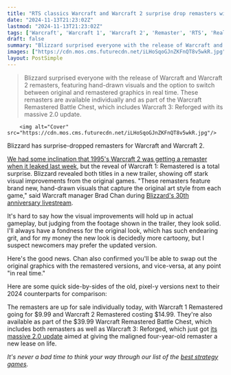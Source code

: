 ```yaml
---
title: "RTS classics Warcraft and Warcraft 2 surprise drop remasters with 'brand new, hand-drawn visuals' that you can swap in and out in real time"
date: "2024-11-13T21:23:02Z"
lastmod: "2024-11-13T21:23:02Z"
tags: ['Warcraft', 'Warcraft 1', 'Warcraft 2', 'Remaster', 'RTS', 'Real-Time Strategy', 'Blizzard', 'PC']
draft: false
summary: "Blizzard surprised everyone with the release of Warcraft and Warcraft 2 remasters, featuring hand-drawn visuals and the option to switch between original and remastered graphics in real time. These remasters are available individually and as part of the Warcraft Remastered Battle Chest, which includes Warcraft 3: Reforged with its massive 2.0 update."
images: ["https://cdn.mos.cms.futurecdn.net/iLHoSqoGJnZKFnQT8v5wkR.jpg"]
layout: PostSimple
---
```

> Blizzard surprised everyone with the release of Warcraft and Warcraft 2 remasters, featuring hand-drawn visuals and the option to switch between original and remastered graphics in real time. These remasters are available individually and as part of the Warcraft Remastered Battle Chest, which includes Warcraft 3: Reforged with its massive 2.0 update.


        <img alt="Cover" src="https://cdn.mos.cms.futurecdn.net/iLHoSqoGJnZKFnQT8v5wkR.jpg"/>
        
Blizzard has surprise-dropped remasters for Warcraft and Warcraft 2.

[We had some inclination that 1995's Warcraft 2 was getting a remaster when it leaked last week](https://www.gamesradar.com/games/real-time-strategy/warcraft-2-remastered-has-apparently-leaked-and-i-sure-hope-its-more-diablo-2-resurrected-than-warcraft-3-reforged/), but the reveal of Warcraft 1: Remastered is a total surprise. Blizzard revealed both titles in a new trailer, showing off stark visual improvements from the original games. "These remasters feature brand new, hand-drawn visuals that capture the original art style from each game," said Warcraft manager Brad Chan during [Blizzard's 30th anniversary livestream](https://www.youtube.com/watch?v=ivVybg9M7LM).

It's hard to say how the visual improvements will hold up in actual gameplay, but judging from the footage shown in the trailer, they look solid. I'll always have a fondness for the original look, which has such endearing grit, and for my money the new look is decidedly more cartoony, but I suspect newcomers may prefer the updated version.

Here's the good news. Chan also confirmed you'll be able to swap out the original graphics with the remastered versions, and vice-versa, at any point "in real time."

Here are some quick side-by-sides of the old, pixel-y versions next to their 2024 counterparts for comparison:

The remasters are up for sale individually today, with Warcraft 1 Remastered going for $9.99 and Warcraft 2 Remastered costing $14.99. They're also available as part of the $39.99 Warcraft Remastered Battle Chest, which includes both remasters as well as Warcraft 3: Reforged, which just got [its massive 2.0 update](https://www.gamesradar.com/platforms/pc-gaming/warcraft-3-reforged-was-so-bad-that-blizzard-changed-its-refund-policy-now-its-getting-a-second-chance-with-a-huge-2-0-update/) aimed at giving the maligned four-year-old remaster a new lease on life.

*It's never a bad time to think your way through our list of the *[<em>best strategy games</em>](https://www.gamesradar.com/best-strategy-games/)*.*
        